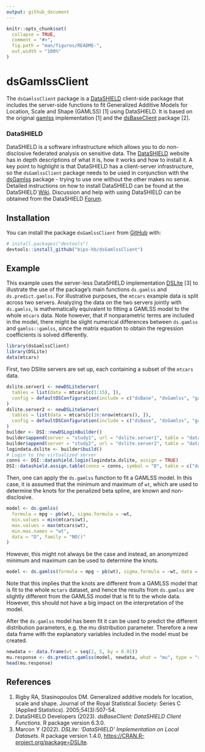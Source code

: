 ```yaml
---
output: github_document
---
```


<!-- README.md is generated from README.Rmd. Please edit that file -->

```r
knitr::opts_chunk$set(
  collapse = TRUE,
  comment = "#>",
  fig.path = "man/figures/README-",
  out.width = "100%"
)
```

# dsGamlssClient

<!-- badges: start -->

<!-- badges: end -->

The `dsGamlssClient` package is a [DataSHIELD](https://www.datashield.org) client-side package that includes the server-side functions to fit Generalized Additive Models for Location, Scale and Shape (GAMLSS) [1] using DataSHIELD. It is based on the original [gamlss](https://cran.r-project.org/package=gamlss) implementation [1] and the [dsBaseClient](https://github.com/datashield/dsBaseClient) package [2].

### DataSHIELD
DataSHIELD is a software infrastructure which allows you to do non-disclosive federated analysis on sensitive data. The [DataSHIELD](https://www.datashield.org) website has in depth descriptions of what it is, how it works and how to install it. A key point to highlight is that DataSHIELD has a client-server infrastructure, so the `dsGamlssClient` package needs to be used in conjunction with the [dsGamlss](https://github.com/bips-hb/dsGamlss) package - trying to use one without the other makes no sense. Detailed instructions on how to install DataSHIELD can be found at the DataSHIELD [Wiki](https://www.datashield.org/wiki). Discussion and help with using DataSHIELD can be obtained from the DataSHIELD [Forum](https://datashield.discourse.group/).

## Installation

You can install the package `dsGamlssClient` from [GitHub](https://github.com/) with:

``` r
# install.packages("devtools")
devtools::install_github("bips-hb/dsGamlssClient")
```

## Example

This example uses the server-less DataSHIELD implementation [DSLite](https://cran.r-project.org/package=DSLite) [3] to illustrate the use of the package's main functions `ds.gamlss` and `ds.predict.gamlss`. For illustrative purposes, the `mtcars` example data is split across two servers. Analyzing the data on the two servers jointly with `ds.gamlss`, is mathematically equivalent to fitting a GAMLSS model to the whole `mtcars` data. Note however, that if nonparametric terms are included in the model, there might be slight numerical differences between `ds.gamlss` and `gamlss::gamlss`, since the matrix equation to obtain the regression coefficients is solved differently.

```r
library(dsGamlssClient)
library(DSLite)
data(mtcars)
```

First, two DSlite servers are set up, each containing a subset of the `mtcars` data.

```r
dslite.server1 <- newDSLiteServer(
  tables = list(data = mtcars[c(1:15), ]),
  config = defaultDSConfiguration(include = c("dsBase", "dsGamlss", "gamlss", "gamlss.dist"))
)
dslite.server2 <- newDSLiteServer(
  tables = list(data = mtcars[c(16:nrow(mtcars)), ]),
  config = defaultDSConfiguration(include = c("dsBase", "dsGamlss", "gamlss", "gamlss.dist"))
)
builder <- DSI::newDSLoginBuilder()
builder$append(server = "study1", url = "dslite.server1", table = "data", driver = "DSLiteDriver")
builder$append(server = "study2", url = "dslite.server2", table = "data", driver = "DSLiteDriver")
logindata.dslite <- builder$build()
# Login to the virtualized server
conns <- DSI::datashield.login(logindata.dslite, assign = TRUE)
DSI::datashield.assign.table(conns = conns, symbol = "D", table = c("data", "data"))
```

Then, one can apply the `ds.gamlss` function to fit a GAMLSS model. In this case, it is assumed that the minimum and maximum of `wt`, which are used to determine the knots for the penalized beta spline, are known and non-disclosive.

```r
model <- ds.gamlss(
  formula = mpg ~ pb(wt), sigma.formula = ~wt,
  min.values = min(mtcars$wt),
  max.values = max(mtcars$wt),
  min.max.names = "wt",
  data = "D", family = "NO()"
)
```

However, this might not always be the case and instead, an anonymized minimum and maximum can be used to determine the knots. 

```r
model <- ds.gamlss(formula = mpg ~ pb(wt), sigma.formula = ~wt, data = "D", family = "NO()")
```

Note that this implies that the knots are different from a GAMLSS model that is fit to the whole `mctars` dataset, and hence the results from `ds.gamlss` are slightly different
from the GAMLSS model that is fit to the whole data. However, this should not have a big impact on the interpretation of the model.

After the `ds.gamlss` model has been fit it can be used to predict the different distribution parameters, e.g. the mu distribution parameter. Therefore a new data frame with the explanatory variables included in the model must be created.
```r
newdata <- data.frame(wt = seq(2, 5, by = 0.01))
mu.response <- ds.predict.gamlss(model, newdata, what = "mu", type = "response")
head(mu.response)
```


## References
1. Rigby RA, Stasinopoulos DM. Generalized additive models for location, scale and shape. Journal of the Royal Statistical Society: Series C (Applied Statistics). 2005;54(3):507-54.
2. DataSHIELD Developers (2023). _dsBaseClient: DataSHIELD Client Functions_. R package version 6.3.0.
3. Marcon Y (2022). _DSLite: 'DataSHIELD' Implementation on Local Datasets_. R package version 1.4.0, <https://CRAN.R-project.org/package=DSLite>.
